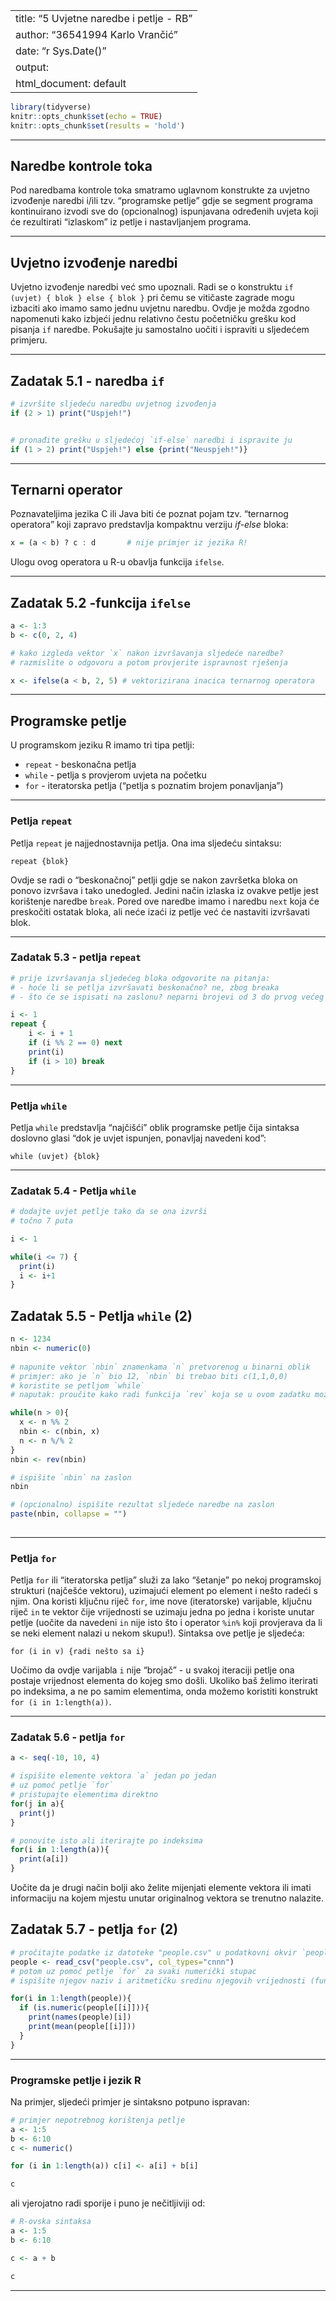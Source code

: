
---
title: "5 Uvjetne naredbe i petlje - RB"
author: "36541994 Karlo Vrančić"
date: "r Sys.Date()"
output:
  html_document: default
---

```r
library(tidyverse)
knitr::opts_chunk$set(echo = TRUE)
knitr::opts_chunk$set(results = 'hold')
```

***

## Naredbe kontrole toka

Pod naredbama kontrole toka smatramo uglavnom konstrukte za uvjetno izvođenje naredbi i/ili tzv. "programske petlje" gdje se segment programa kontinuirano izvodi sve do (opcionalnog) ispunjavana određenih uvjeta koji će rezultirati "izlaskom" iz petlje i nastavljanjem programa.


***

## Uvjetno izvođenje naredbi

Uvjetno izvođenje naredbi već smo upoznali. Radi se o konstruktu `if (uvjet) { blok } else { blok }` pri čemu se vitičaste zagrade mogu izbaciti ako imamo samo jednu uvjetnu naredbu. Ovdje je možda zgodno napomenuti kako izbjeći jednu relativno čestu početničku grešku kod pisanja `if` naredbe. Pokušajte ju samostalno uočiti i ispraviti u sljedećem primjeru.

***

## Zadatak 5.1 - naredba `if`

```r

# izvršite sljedeću naredbu uvjetnog izvođenja
if (2 > 1) print("Uspjeh!")


# pronađite grešku u sljedećoj `if-else` naredbi i ispravite ju
if (1 > 2) print("Uspjeh!") else {print("Neuspjeh!")}

```

***

## Ternarni operator

Poznavateljima jezika C ili Java biti će poznat pojam tzv. "ternarnog operatora" koji zapravo predstavlja kompaktnu verziju *if-else* bloka:

```r
x = (a < b) ? c : d       # nije primjer iz jezika R!
```


Ulogu ovog operatora u R-u obavlja funkcija `ifelse`.

***

## Zadatak 5.2 -funkcija `ifelse`

```r
a <- 1:3
b <- c(0, 2, 4)

# kako izgleda vektor `x` nakon izvršavanja sljedeće naredbe?
# razmislite o odgovoru a potom provjerite ispravnost rješenja

x <- ifelse(a < b, 2, 5) # vektorizirana inacica ternarnog operatora 

```


***


## Programske petlje

U programskom jeziku R imamo tri tipa petlji:

- `repeat` - beskonačna petlja
- `while` - petlja s provjerom uvjeta na početku
- `for` - iteratorska petlja ("petlja s poznatim brojem ponavljanja")

***

### Petlja `repeat`

Petlja `repeat` je najjednostavnija petlja. Ona ima sljedeću sintaksu:

`repeat {blok}`

Ovdje se radi o "beskonačnoj" petlji gdje se nakon završetka bloka on ponovo izvršava i tako unedogled. Jedini način izlaska iz ovakve petlje jest korištenje naredbe `break`. Pored ove naredbe imamo i naredbu `next` koja će preskočiti ostatak bloka, ali neće izaći iz petlje već će nastaviti izvršavati blok.

***

### Zadatak 5.3 - petlja `repeat`


```r
# prije izvršavanja sljedećeg bloka odgovorite na pitanja:
# - hoće li se petlja izvršavati beskonačno? ne, zbog breaka
# - što će se ispisati na zaslonu? neparni brojevi od 3 do prvog većeg od 10 (11) 

i <- 1
repeat {
    i <- i + 1
    if (i %% 2 == 0) next
    print(i)
    if (i > 10) break
}


```

***

### Petlja `while`

Petlja `while` predstavlja "najčišći" oblik programske petlje čija sintaksa doslovno glasi "dok je uvjet ispunjen, ponavljaj navedeni kod":

`while (uvjet) {blok}`

***



### Zadatak 5.4 - Petlja `while`


```r
# dodajte uvjet petlje tako da se ona izvrši
# točno 7 puta

i <- 1

while(i <= 7) {
  print(i)
  i <- i+1
}


```


## Zadatak 5.5 - Petlja `while` (2)

```r
n <- 1234
nbin <- numeric(0)
  
# napunite vektor `nbin` znamenkama `n` pretvorenog u binarni oblik
# primjer: ako je `n` bio 12, `nbin` bi trebao biti c(1,1,0,0)
# koristite se petljom `while` 
# naputak: proučite kako radi funkcija `rev` koja se u ovom zadatku može pokazati korisnom

while(n > 0){
  x <- n %% 2
  nbin <- c(nbin, x)
  n <- n %/% 2 
}
nbin <- rev(nbin)

# ispišite `nbin` na zaslon
nbin

# (opcionalno) ispišite rezultat sljedeće naredbe na zaslon
paste(nbin, collapse = "")
  
```



***

### Petlja `for`

Petlja `for` ili "iteratorska petlja" služi za lako "šetanje" po nekoj programskoj strukturi (najčešće vektoru), uzimajući element po element i nešto radeći s njim. Ona koristi ključnu riječ `for`, ime nove (iteratorske) varijable,  ključnu riječ `in` te vektor čije vrijednosti se uzimaju jedna po jedna i koriste unutar petlje (uočite da navedeni `in` nije isto što i operator `%in%` koji provjerava da li se neki element nalazi u nekom skupu!). Sintaksa ove petlje je sljedeća:

`for (i in v) {radi nešto sa i}`

Uočimo da ovdje varijabla `i` nije "brojač" - u svakoj iteraciji petlje ona postaje vrijednost elementa do kojeg smo došli. Ukoliko baš želimo iterirati po indeksima, a ne po samim elementima, onda možemo koristiti konstrukt `for (i in 1:length(a))`.


***


### Zadatak 5.6 - petlja `for` 


```r
a <- seq(-10, 10, 4)

# ispišite elemente vektora `a` jedan po jedan 
# uz pomoć petlje `for`
# pristupajte elementima direktno
for(j in a){
  print(j)
}

# ponovite isto ali iterirajte po indeksima
for(i in 1:length(a)){
  print(a[i])
}


```


Uočite da je drugi način bolji ako želite mijenjati elemente vektora ili imati informaciju na kojem mjestu unutar originalnog vektora se trenutno nalazite.


## Zadatak 5.7 - petlja `for` (2)

```r
# pročitajte podatke iz datoteke "people.csv" u podatkovni okvir `people`
people <- read_csv("people.csv", col_types="cnnn")
# potom uz pomoć petlje `for` za svaki numerički stupac
# ispišite njegov naziv i aritmetičku sredinu njegovih vrijednosti (funkcija `mean`)

for(i in 1:length(people)){
  if (is.numeric(people[[i]])){
    print(names(people)[i])
    print(mean(people[[i]]))
  }
}

```


***


### Programske petlje i jezik R

Na primjer, sljedeći primjer je sintaksno potpuno ispravan:

```r
# primjer nepotrebnog korištenja petlje
a <- 1:5
b <- 6:10
c <- numeric()

for (i in 1:length(a)) c[i] <- a[i] + b[i]

c

```


ali vjerojatno radi sporije i puno je nečitljiviji od:

```r
# R-ovska sintaksa
a <- 1:5
b <- 6:10

c <- a + b

c
```


***




